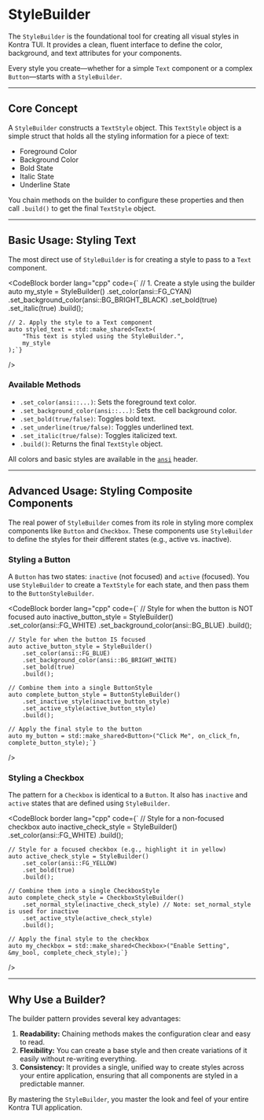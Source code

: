 # StyleBuilder

The `StyleBuilder` is the foundational tool for creating all visual styles in Kontra TUI. It provides a clean, fluent interface to define the color, background, and text attributes for your components.

Every style you create—whether for a simple `Text` component or a complex `Button`—starts with a `StyleBuilder`.

---

## Core Concept

A `StyleBuilder` constructs a `TextStyle` object. This `TextStyle` object is a simple struct that holds all the styling information for a piece of text:

-   Foreground Color
-   Background Color
-   Bold State
-   Italic State
-   Underline State

You chain methods on the builder to configure these properties and then call `.build()` to get the final `TextStyle` object.

---

## Basic Usage: Styling Text

The most direct use of `StyleBuilder` is for creating a style to pass to a `Text` component.

<CodeBlock
  border
  lang="cpp"
  code={`
    // 1. Create a style using the builder
    auto my_style = StyleBuilder()
      .set_color(ansi::FG_CYAN)
      .set_background_color(ansi::BG_BRIGHT_BLACK)
      .set_bold(true)
      .set_italic(true)
      .build();

    // 2. Apply the style to a Text component
    auto styled_text = std::make_shared<Text>(
        "This text is styled using the StyleBuilder.",
        my_style
    );`}
/>

### Available Methods

-   `.set_color(ansi::...)`: Sets the foreground text color.
-   `.set_background_color(ansi::...)`: Sets the cell background color.
-   `.set_bold(true/false)`: Toggles bold text.
-   `.set_underline(true/false)`: Toggles underlined text.
-   `.set_italic(true/false)`: Toggles italicized text.
-   `.build()`: Returns the final `TextStyle` object.

All colors and basic styles are available in the [`ansi`](/docs/ansi) header.

---

## Advanced Usage: Styling Composite Components

The real power of `StyleBuilder` comes from its role in styling more complex components like `Button` and `Checkbox`. These components use `StyleBuilder` to define the styles for their different states (e.g., active vs. inactive).

### Styling a Button

A `Button` has two states: `inactive` (not focused) and `active` (focused). You use `StyleBuilder` to create a `TextStyle` for each state, and then pass them to the `ButtonStyleBuilder`.

<CodeBlock
  border
  lang="cpp"
  code={`
    // Style for when the button is NOT focused
    auto inactive_button_style = StyleBuilder()
        .set_color(ansi::FG_WHITE)
        .set_background_color(ansi::BG_BLUE)
        .build();

    // Style for when the button IS focused
    auto active_button_style = StyleBuilder()
        .set_color(ansi::FG_BLUE)
        .set_background_color(ansi::BG_BRIGHT_WHITE)
        .set_bold(true)
        .build();

    // Combine them into a single ButtonStyle
    auto complete_button_style = ButtonStyleBuilder()
        .set_inactive_style(inactive_button_style)
        .set_active_style(active_button_style)
        .build();

    // Apply the final style to the button
    auto my_button = std::make_shared<Button>("Click Me", on_click_fn, complete_button_style);`}
/>

### Styling a Checkbox

The pattern for a `Checkbox` is identical to a `Button`. It also has `inactive` and `active` states that are defined using `StyleBuilder`.

<CodeBlock
  border
  lang="cpp"
  code={`
    // Style for a non-focused checkbox
    auto inactive_check_style = StyleBuilder()
        .set_color(ansi::FG_WHITE)
        .build();

    // Style for a focused checkbox (e.g., highlight it in yellow)
    auto active_check_style = StyleBuilder()
        .set_color(ansi::FG_YELLOW)
        .set_bold(true)
        .build();

    // Combine them into a single CheckboxStyle
    auto complete_check_style = CheckboxStyleBuilder()
        .set_normal_style(inactive_check_style) // Note: set_normal_style is used for inactive
        .set_active_style(active_check_style)
        .build();

    // Apply the final style to the checkbox
    auto my_checkbox = std::make_shared<Checkbox>("Enable Setting", &my_bool, complete_check_style);`}
/>

---

## Why Use a Builder?

The builder pattern provides several key advantages:

1.  **Readability:** Chaining methods makes the configuration clear and easy to read.
2.  **Flexibility:** You can create a base style and then create variations of it easily without re-writing everything.
3.  **Consistency:** It provides a single, unified way to create styles across your entire application, ensuring that all components are styled in a predictable manner.

By mastering the `StyleBuilder`, you master the look and feel of your entire Kontra TUI application.
